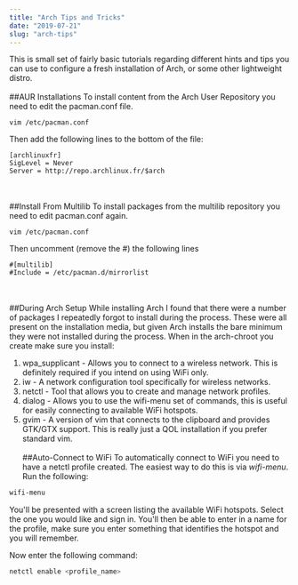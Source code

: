 ```yaml
---
title: "Arch Tips and Tricks"
date: "2019-07-21"
slug: "arch-tips"
---
```



This is small set of fairly basic tutorials regarding different hints and tips you can use to configure a fresh installation of Arch, or some other lightweight distro.
<br/><br/>
##AUR Installations
To install content from the Arch User Repository you need to edit the pacman.conf file.

```bash{numerLines: true}
vim /etc/pacman.conf
```

Then add the following lines to the bottom of the file:

```vim{numerLines: true}
[archlinuxfr]
SigLevel = Never
Server = http://repo.archlinux.fr/$arch
```
<br/><br/>
##Install From Multilib
To install packages from the multilib repository you need to edit pacman.conf again.

```bash{numerLines: true}
vim /etc/pacman.conf
```

Then uncomment (remove the #) the following lines

```vim{numerLines: true}
#[multilib]
#Include = /etc/pacman.d/mirrorlist
```
<br/><br/>
##During Arch Setup
While installing Arch I found that there were a number of packages I repeatedly forgot to install during the process. These were all present on the installation media, but given Arch installs the bare minimum they were not installed during the process. When in the arch-chroot you create make sure you install:

1. wpa_supplicant - Allows you to connect to a wireless network. This is definitely required if you intend on using WiFi only.
2. iw - A network configuration tool specifically for wireless networks.
3. netctl - Tool that allows you to create and manage network profiles.
4. dialog - Allows you to use the wifi-menu set of commands, this is useful for easily connecting to available WiFi hotspots.
5. gvim - A version of vim that connects to the clipboard and provides GTK/GTX support. This is really just a QOL installation if you prefer standard vim.
<br/><br/>
##Auto-Connect to WiFi
To automatically connect to WiFi you need to have a netctl profile created. The easiest way to do this is via *wifi-menu*. Run the following:
```bash
wifi-menu
```
You'll be presented with a screen listing the available WiFi hotspots. Select the one you would like and sign in. You'll then be able to enter in a name for the profile, make sure you enter something that identifies the hotspot and you will remember.

Now enter the following command:
```bash
netctl enable <profile_name>
```
